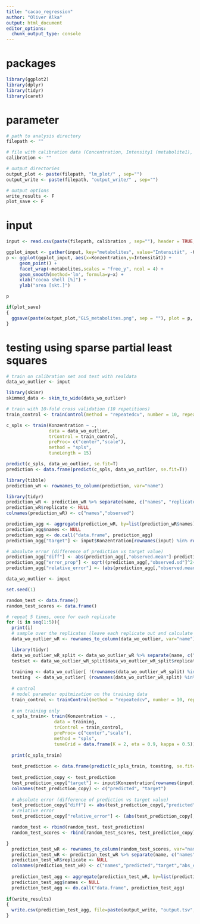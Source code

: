 ```yaml
---
title: "cacao_regression"
author: "Oliver Alka"
output: html_document
editor_options: 
  chunk_output_type: console
---
```


# packages
```r
library(ggplot2)
library(dplyr)
library(tidyr)
library(caret)
```

# parameter
```r
# path to analysis directory 
filepath <- ""

# file with calibration data (Concentration, Intensity1 (metabolite1), Intensity2 (metabolite2), ...)
calibration <- ""

# output directories
output_plot <- paste(filepath, "lm_plot/" , sep="")
output_write <- paste(filepath, "output_write/" , sep="")

# output options
write_results <- F
plot_save <- F
```

# input
```r
input <- read.csv(paste(filepath, calibration , sep=""), header = TRUE, row.names = 1, stringsAsFactors = FALSE)
```

```r

ggplot_input <- gather(input, key="metabolites", value="Intensität", -Konzentration)
p <- ggplot(ggplot_input, aes(x=Konzentration,y=Intensität)) +
     geom_point() +
     facet_wrap(~metabolites,scales = "free_y", ncol = 4) + 
     geom_smooth(method='lm', formula=y~x) +
     xlab("cocoa shell [%]") +
     ylab("area [skt.]") 

p 

if(plot_save)
{
  ggsave(paste(output_plot,"GLS_metabolites.png", sep = ""), plot = p, scale = 0.65, units = "cm", dpi = 600)
} 
```

# testing using sparse partial least squares
```r
# train on calibration set and test with realdata
data_wo_outlier <- input

library(skimr)
skimmed_data <- skim_to_wide(data_wo_outlier)

# train with 10-fold cross validation (10 repetitions)
train_control <- trainControl(method = "repeatedcv", number = 10, repeats = 10)

c_spls <- train(Konzentration ~ .,
                data = data_wo_outlier,
                trControl = train_control,
                preProc= c("center","scale"),
                method = "spls",
                tuneLength = 15)

predict(c_spls, data_wo_outlier, se.fit=T)
prediction <- data.frame(predict(c_spls, data_wo_outlier, se.fit=T))

library(tibble)
prediction_wR <- rownames_to_column(prediction, var="name")

library(tidyr)
prediction_wR <- prediction_wR %>% separate(name, c("names", "replicate")) 
prediction_wR$replicate <- NULL
colnames(prediction_wR) <- c("names","observed")

prediction_agg <- aggregate(prediction_wR, by=list(prediction_wR$names),  function(x) c(mean = mean(x), sd = sd(x)))
prediction_agg$names <- NULL
prediction_agg <- do.call("data.frame", prediction_agg)
prediction_agg["target"] <- input$Konzentration[rownames(input) %in% rownames(prediction_test_once_wR)]

# absolute error (difference of prediction vs target value)
prediction_agg["diff"] <- abs(prediction_agg[,"observed.mean"]-prediction_agg[,"target"])
prediction_agg["error_prop"] <- sqrt((prediction_agg[,"observed.sd"]^2+prediction_agg["diff"]^2))
prediction_agg["relative_error"] <- (abs(prediction_agg[,"observed.mean"]-prediction_agg[,"target"]))/prediction_agg[,"target"]

```

```r
data_wo_outlier <- input

set.seed(1)

random_test <- data.frame()
random_test_scores <- data.frame()

# repeat 5 times, once for each replicate
for (i in seq(1:5)){ 
  print(i)
  # sample over the replicates (leave each replicate out and calculate absolute and relative error - afterwards use the SD on the error)
  data_wo_outlier_wR <- rownames_to_column(data_wo_outlier, var="name")

  library(tidyr)
  data_wo_outlier_wR_split <- data_wo_outlier_wR %>% separate(name, c("names", "replicate")) 
  testset <- data_wo_outlier_wR_split[data_wo_outlier_wR_split$replicate == i,]
  
  training <- data_wo_outlier[ !(rownames(data_wo_outlier_wR_split) %in% rownames(testset)) ,]
  testing  <- data_wo_outlier[ (rownames(data_wo_outlier_wR_split) %in% rownames(testset)) ,]
  
  # control
  # model parameter opitmization on the training data
  train_control <- trainControl(method = "repeatedcv", number = 10, repeats = 5)
  
  # on training only
  c_spls_train<- train(Konzentration ~ .,
                  data = training,
                  trControl = train_control,
                  preProc= c("center","scale"),
                  method = "spls",
                  tuneGrid = data.frame(K = 2, eta = 0.9, kappa = 0.5))
  
  print(c_spls_train)
  
  test_prediction <- data.frame(predict(c_spls_train, tcesting, se.fit=T))
  
  test_prediction_copy <- test_prediction
  test_prediction_copy["target"] <- input$Konzentration[rownames(input) %in% rownames(test_prediction_copy)]
  colnames(test_prediction_copy) <- c("predicted", "target")
  
  # absolute error (difference of prediction vs target value)
  test_prediction_copy["diff"] <- abs(test_prediction_copy[,"predicted"]-test_prediction_copy[,"target"])
  # relative error
  test_prediction_copy["relative_error"] <- (abs(test_prediction_copy[,"predicted"]-test_prediction_copy[,"target"]))/test_prediction_copy[,"target"]

  random_test <- rbind(random_test, test_prediction)
  random_test_scores <- rbind(random_test_scores, test_prediction_copy)

}
  prediction_test_wR <- rownames_to_column(random_test_scores, var="name")
  prediction_test_wR <- prediction_test_wR %>% separate(name, c("names", "replicate")) 
  prediction_test_wR$replicate <- NULL
  colnames(prediction_test_wR) <- c("names","predicted","target","abs_error","relative_error")
  
  prediction_test_agg <- aggregate(prediction_test_wR, by=list(prediction_test_wR$names),  function(x) c(mean = mean(x), sd = sd(x)))
  prediction_test_agg$names <- NULL
  prediction_test_agg <- do.call("data.frame", prediction_test_agg)
  
if(write_results)
{
  write.csv(prediction_test_agg, file=paste(output_write, "output.tsv", seq = ""))
}
```